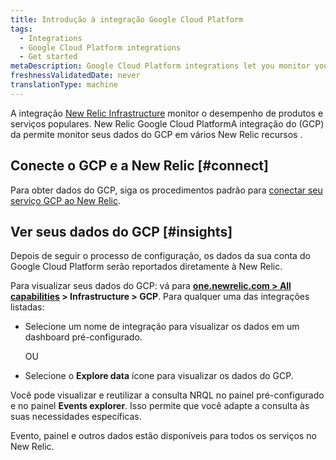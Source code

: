 ```yaml
---
title: Introdução à integração Google Cloud Platform
tags:
  - Integrations
  - Google Cloud Platform integrations
  - Get started
metaDescription: Google Cloud Platform integrations let you monitor your GCP data in New Relic.
freshnessValidatedDate: never
translationType: machine
---
```


A integração [New Relic Infrastructure](/docs/infrastructure/new-relic-infrastructure/getting-started/introduction-new-relic-infrastructure) monitor o desempenho de produtos e serviços populares. New Relic Google Cloud PlatformA integração do (GCP) da permite monitor seus dados do GCP em vários New Relic recursos .

## Conecte o GCP e a New Relic [#connect]

Para obter dados do GCP, siga os procedimentos padrão para [conectar seu serviço GCP ao New Relic](/docs/infrastructure/gcp-integrations).

## Ver seus dados do GCP [#insights]

Depois de seguir o processo de configuração, os dados da sua conta do Google Cloud Platform serão reportados diretamente à New Relic.

Para visualizar seus dados do GCP: vá para <DNT>**[one.newrelic.com > All capabilities](https://one.newrelic.com/all-capabilities) > Infrastructure > GCP**</DNT>. Para qualquer uma das integrações listadas:

* Selecione um nome de integração para visualizar os dados em um dashboard pré-configurado.

  OU

* Selecione o <DNT>**Explore data**</DNT> <Icon name="fe-database"/> ícone para visualizar os dados do GCP.

Você pode visualizar e reutilizar a consulta NRQL no painel <InlinePopover type="dashboards"/>pré-configurado e no painel <DNT>**Events explorer**</DNT>. Isso permite que você adapte a consulta às suas necessidades específicas.

Evento, painel e outros dados estão disponíveis para todos os serviços no New Relic.

